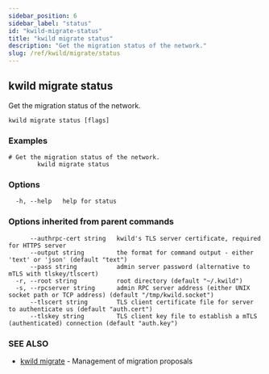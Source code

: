```yaml
---
sidebar_position: 6
sidebar_label: "status"
id: "kwild-migrate-status"
title: "kwild migrate status"
description: "Get the migration status of the network."
slug: /ref/kwild/migrate/status
---
```


## kwild migrate status

Get the migration status of the network.

```
kwild migrate status [flags]
```

### Examples

```
# Get the migration status of the network.
		kwild migrate status
```

### Options

```
  -h, --help   help for status
```

### Options inherited from parent commands

```
      --authrpc-cert string   kwild's TLS server certificate, required for HTTPS server
      --output string         the format for command output - either 'text' or 'json' (default "text")
      --pass string           admin server password (alternative to mTLS with tlskey/tlscert)
  -r, --root string           root directory (default "~/.kwild")
  -s, --rpcserver string      admin RPC server address (either UNIX socket path or TCP address) (default "/tmp/kwild.socket")
      --tlscert string        TLS client certificate file for server to authenticate us (default "auth.cert")
      --tlskey string         TLS client key file to establish a mTLS (authenticated) connection (default "auth.key")
```

### SEE ALSO

* [kwild migrate](/docs/ref/kwild/migrate)	 - Management of migration proposals

